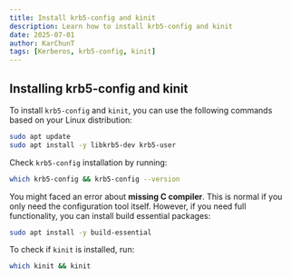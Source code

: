 ```yaml
---
title: Install krb5-config and kinit
description: Learn how to install krb5-config and kinit
date: 2025-07-01
author: KarChunT
tags: [Kerberos, krb5-config, kinit]
---
```


## Installing krb5-config and kinit

To install `krb5-config` and `kinit`, you can use the following commands based on your Linux distribution:

```bash
sudo apt update
sudo apt install -y libkrb5-dev krb5-user
```

Check `krb5-config` installation by running:

```bash
which krb5-config && krb5-config --version
```

You might faced an error about **missing C compiler**. This is normal if you only need the configuration tool itself. However, if you need full functionality, you can install build essential packages:

```bash
sudo apt install -y build-essential
```

To check if `kinit` is installed, run:

```bash
which kinit && kinit
```
<Comments />
